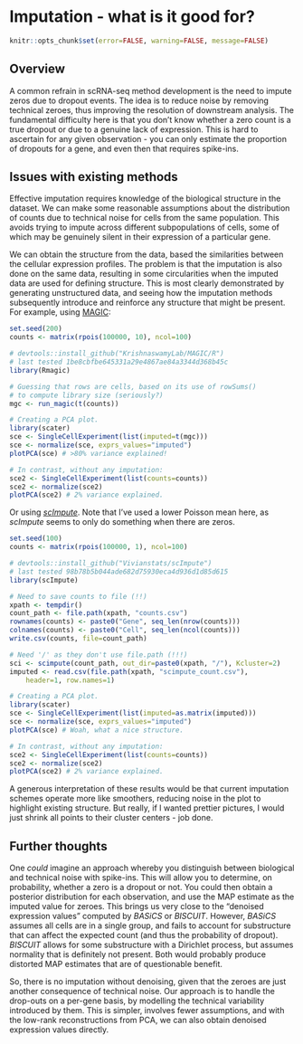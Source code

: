 # Imputation - what is it good for?

```r
knitr::opts_chunk$set(error=FALSE, warning=FALSE, message=FALSE)
```

## Overview 

A common refrain in scRNA-seq method development is the need to impute zeros due to dropout events.
The idea is to reduce noise by removing technical zeroes, thus improving the resolution of downstream analysis.
The fundamental difficulty here is that you don't know whether a zero count is a true dropout or due to a genuine lack of expression.
This is hard to ascertain for any given observation - you can only estimate the proportion of dropouts for a gene, and even then that requires spike-ins.

## Issues with existing methods 

Effective imputation requires knowledge of the biological structure in the dataset.
We can make some reasonable assumptions about the distribution of counts due to technical noise for cells from the same population.
This avoids trying to impute across different subpopulations of cells, some of which may be genuinely silent in their expression of a particular gene.

We can obtain the structure from the data, based the similarities between the cellular expression profiles.
The problem is that the imputation is also done on the same data, resulting in some circularities when the imputed data are used for defining structure.
This is most clearly demonstrated by generating unstructured data, and seeing how the imputation methods subsequently introduce and reinforce any structure that might be present.
For example, using [MAGIC](https://github.com/KrishnaswamyLab/MAGIC):

```r
set.seed(200)
counts <- matrix(rpois(100000, 10), ncol=100)

# devtools::install_github("KrishnaswamyLab/MAGIC/R") 
# last tested 1be8cbfbe645331a29e4867ae84a3344d368b45c
library(Rmagic) 

# Guessing that rows are cells, based on its use of rowSums() 
# to compute library size (seriously?)
mgc <- run_magic(t(counts))

# Creating a PCA plot.
library(scater)
sce <- SingleCellExperiment(list(imputed=t(mgc)))
sce <- normalize(sce, exprs_values="imputed") 
plotPCA(sce) # >80% variance explained!

# In contrast, without any imputation:
sce2 <- SingleCellExperiment(list(counts=counts))
sce2 <- normalize(sce2)
plotPCA(sce2) # 2% variance explained.
```

Or using [_scImpute_](https://github.com/Vivianstats/scImpute).
Note that I've used a lower Poisson mean here, as _scImpute_ seems to only do something when there are zeros.

```r
set.seed(100)
counts <- matrix(rpois(100000, 1), ncol=100)

# devtools::install_github("Vivianstats/scImpute")
# last tested 98b78b5b044ade682d75930eca4d936d1d85d615
library(scImpute) 

# Need to save counts to file (!!)
xpath <- tempdir()
count_path <- file.path(xpath, "counts.csv")
rownames(counts) <- paste0("Gene", seq_len(nrow(counts)))
colnames(counts) <- paste0("Cell", seq_len(ncol(counts)))
write.csv(counts, file=count_path)

# Need '/' as they don't use file.path (!!!)
sci <- scimpute(count_path, out_dir=paste0(xpath, "/"), Kcluster=2)
imputed <- read.csv(file.path(xpath, "scimpute_count.csv"), 
    header=1, row.names=1)

# Creating a PCA plot.
library(scater)
sce <- SingleCellExperiment(list(imputed=as.matrix(imputed)))
sce <- normalize(sce, exprs_values="imputed") 
plotPCA(sce) # Woah, what a nice structure.

# In contrast, without any imputation:
sce2 <- SingleCellExperiment(list(counts=counts))
sce2 <- normalize(sce2)
plotPCA(sce2) # 2% variance explained.
```

A generous interpretation of these results would be that current imputation schemes operate more like smoothers, reducing noise in the plot to highlight existing structure.
But really, if I wanted prettier pictures, I would just shrink all points to their cluster centers - job done.

## Further thoughts

One _could_ imagine an approach whereby you distinguish between biological and technical noise with spike-ins.
This will allow you to determine, on probability, whether a zero is a dropout or not.
You could then obtain a posterior distribution for each observation, and use the MAP estimate as the imputed value for zeroes.
This brings us very close to the "denoised expression values" computed by _BASiCS_ or _BISCUIT_.
However, _BASiCS_ assumes all cells are in a single group, and fails to account for substructure that can affect the expected count (and thus the probability of dropout).
_BISCUIT_ allows for some substructure with a Dirichlet process, but assumes normality that is definitely not present.
Both would probably produce distorted MAP estimates that are of questionable benefit.

So, there is no imputation without denoising, given that the zeroes are just another consequence of technical noise.
Our approach is to handle the drop-outs on a per-gene basis, by modelling the technical variability introduced by them.
This is simpler, involves fewer assumptions, and with the low-rank reconstructions from PCA, we can also obtain denoised expression values directly.
